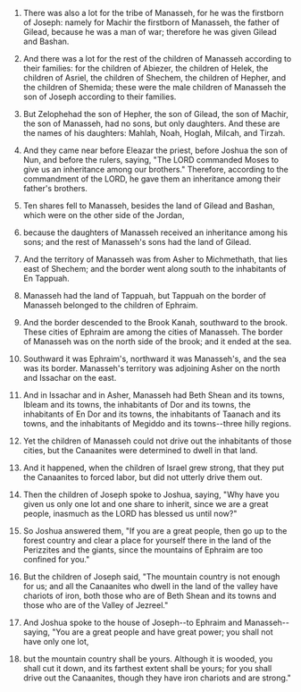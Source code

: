 
1. There was also a lot for the tribe of Manasseh, for he was the firstborn of Joseph: namely for Machir the firstborn of Manasseh, the father of Gilead, because he was a man of war; therefore he was given Gilead and Bashan.

2. And there was a lot for the rest of the children of Manasseh according to their families: for the children of Abiezer, the children of Helek, the children of Asriel, the children of Shechem, the children of Hepher, and the children of Shemida; these were the male children of Manasseh the son of Joseph according to their families.

3. But Zelophehad the son of Hepher, the son of Gilead, the son of Machir, the son of Manasseh, had no sons, but only daughters. And these are the names of his daughters: Mahlah, Noah, Hoglah, Milcah, and Tirzah.

4. And they came near before Eleazar the priest, before Joshua the son of Nun, and before the rulers, saying, "The LORD commanded Moses to give us an inheritance among our brothers." Therefore, according to the commandment of the LORD, he gave them an inheritance among their father's brothers.

5. Ten shares fell to Manasseh, besides the land of Gilead and Bashan, which were on the other side of the Jordan,

6. because the daughters of Manasseh received an inheritance among his sons; and the rest of Manasseh's sons had the land of Gilead.

7. And the territory of Manasseh was from Asher to Michmethath, that lies east of Shechem; and the border went along south to the inhabitants of En Tappuah.

8. Manasseh had the land of Tappuah, but Tappuah on the border of Manasseh belonged to the children of Ephraim.

9. And the border descended to the Brook Kanah, southward to the brook. These cities of Ephraim are among the cities of Manasseh. The border of Manasseh was on the north side of the brook; and it ended at the sea.

10. Southward it was Ephraim's, northward it was Manasseh's, and the sea was its border. Manasseh's territory was adjoining Asher on the north and Issachar on the east.

11. And in Issachar and in Asher, Manasseh had Beth Shean and its towns, Ibleam and its towns, the inhabitants of Dor and its towns, the inhabitants of En Dor and its towns, the inhabitants of Taanach and its towns, and the inhabitants of Megiddo and its towns--three hilly regions.

12. Yet the children of Manasseh could not drive out the inhabitants of those cities, but the Canaanites were determined to dwell in that land.

13. And it happened, when the children of Israel grew strong, that they put the Canaanites to forced labor, but did not utterly drive them out.

14. Then the children of Joseph spoke to Joshua, saying, "Why have you given us only one lot and one share to inherit, since we are a great people, inasmuch as the LORD has blessed us until now?"

15. So Joshua answered them, "If you are a great people, then go up to the forest country and clear a place for yourself there in the land of the Perizzites and the giants, since the mountains of Ephraim are too confined for you."

16. But the children of Joseph said, "The mountain country is not enough for us; and all the Canaanites who dwell in the land of the valley have chariots of iron, both those who are of Beth Shean and its towns and those who are of the Valley of Jezreel."

17. And Joshua spoke to the house of Joseph--to Ephraim and Manasseh--saying, "You are a great people and have great power; you shall not have only one lot,

18. but the mountain country shall be yours. Although it is wooded, you shall cut it down, and its farthest extent shall be yours; for you shall drive out the Canaanites, though they have iron chariots and are strong."


